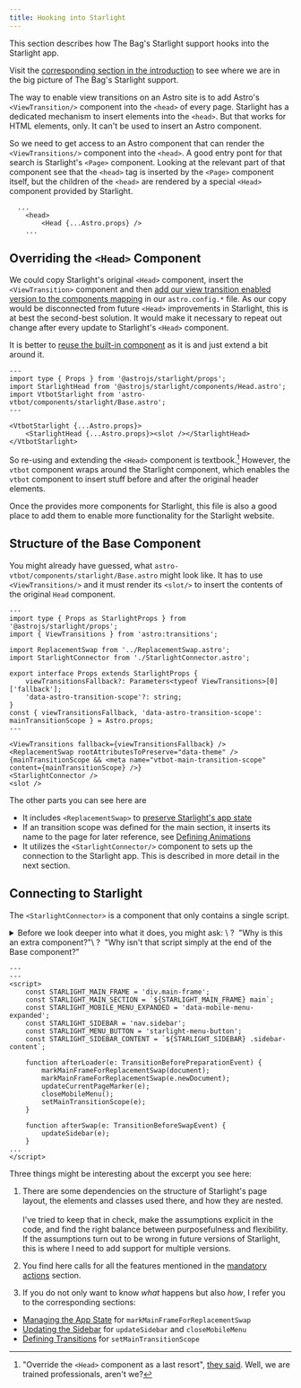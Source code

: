 ```yaml
---
title: Hooking into Starlight
---
```




This section describes how The Bag's Starlight support hooks into the Starlight app.

Visit the [corresponding section in the introduction](/jotter/starlight/inner-workings/#hook-into-starlight) to see where we are in  the big picture of The Bag's Starlight support.

The way to enable view transitions on an Astro site is to add Astro's `<ViewTransition/>` component into the `<head>` of every page. Starlight has a dedicated mechanism to insert elements into the `<head>`. But that works for HTML elements, only. It can't be used to insert an Astro component.

So we need to get access to an Astro component that can render the `<ViewTransitions/>` component into the `<head>`. A good entry pont for that search is Starlight's `<Page>` component. Looking at the relevant part of that component  see that the `<head>` tag is inserted by the `<Page>` component itself, but the children of the `<head>` are rendered by a special `<Head>` component provided by Starlight.

```astro title="Page.astro" showLineNumbers=false
  ...
	<head>
		<Head {...Astro.props} />
	...
```

## Overriding the `<Head>` Component

We could copy Starlight's original `<Head>` component, insert the `<ViewTransition>` component and then [add our view transition enabled version to the components mapping](/jotter/starlight/guide/#step-3-use-the-new-head-component) in our `astro.config.*` file. As our copy would be disconnected from future `<Head>` improvements in Starlight, this is at best the second-best solution. It would make it necessary to repeat out change after every update to Starlight's `<Head>` component.

It is better to [reuse the built-in component](https://starlight.astro.build/guides/overriding-components/#reuse-a-built-in-component) as it is and just extend a bit around it.


```astro title="./src/components/starlight/Head.astro"
---
import type { Props } from '@astrojs/starlight/props';
import StarlightHead from '@astrojs/starlight/components/Head.astro';
import VtbotStarlight from 'astro-vtbot/components/starlight/Base.astro';
---

<VtbotStarlight {...Astro.props}>
	<StarlightHead {...Astro.props}><slot /></StarlightHead>
</VtbotStarlight>
```
So re-using and extending the `<Head>` component is  textbook.[^1] However, the `vtbot` component wraps around the Starlight component, which enables the `vtbot` component to insert stuff before and after the original header elements.
[^1]: "Override the `<Head>` component as a last resort", [they said](https://starlight.astro.build/reference/overrides/#head-1). Well, we are trained professionals, aren't we?

Once the <BoT/> provides more components for Starlight, this file is also a good place to add them to enable more functionality for the Starlight website.

## Structure of the Base Component

You might already have guessed, what `astro-vtbot/components/starlight/Base.astro` might look like. It has to use `<ViewTransitions/>` and it must render its `<slot/>` to insert the contents of the original `Head` component.

```astro title="astro-vtbot/components/starlight/Base.astro" {15,19} collapse={1-12}
---
import type { Props as StarlightProps } from '@astrojs/starlight/props';
import { ViewTransitions } from 'astro:transitions';

import ReplacementSwap from '../ReplacementSwap.astro';
import StarlightConnector from './StarlightConnector.astro';

export interface Props extends StarlightProps {
	viewTransitionsFallback?: Parameters<typeof ViewTransitions>[0]['fallback'];
	'data-astro-transition-scope'?: string;
}
const { viewTransitionsFallback, 'data-astro-transition-scope': mainTransitionScope } = Astro.props;
---

<ViewTransitions fallback={viewTransitionsFallback} />
<ReplacementSwap rootAttributesToPreserve="data-theme" />
{mainTransitionScope && <meta name="vtbot-main-transition-scope" content={mainTransitionScope} />}
<StarlightConnector />
<slot />
```
The other parts you can see here are
- It includes `<ReplacementSwap>` to [preserve Starlight's app state](/jotter/starlight/inner-workings/app-state/)
- If an transition scope was defined for the main section, it inserts its name to the page for later reference, see [Defining Animations](/jotter/starlight/inner-workings/transitions/)
- It utilizes the `<StarlightConnector/>` component to sets up the connection to the Starlight app. This is described in more detail in the next section.

## Connecting to Starlight

The `<StarlightConnector>` is a component that only contains a single script.

<details>
<summary>Before we look deeper into what it does, you might ask: \
?&nbsp;&nbsp;"Why is this an extra component?"\
?&nbsp;&nbsp;"Why isn't that script simply at the end of the Base component?"</summary>

> Important question, you asked there! Scripts in the `Base` component would be executed before the scripts in the embedded components. Thus embedding the script into its own StarlightConnector component and putting that at the end of the component list ensures that the connector code only runs after the `<ViewTransitions/>` and `<ReplacementSwap/>` scripts are loaded. \
\
This in turn ensures that the event listeners are called in the intended order and that in turn determines the execution order of the callbacks ;-)
</details>

```astro title="astro-vtbot/components/starlight/StarlightConnector.astro"
---
---
<script>
	const STARLIGHT_MAIN_FRAME = 'div.main-frame';
	const STARLIGHT_MAIN_SECTION = `${STARLIGHT_MAIN_FRAME} main`;
	const STARLIGHT_MOBILE_MENU_EXPANDED = 'data-mobile-menu-expanded';
	const STARLIGHT_SIDEBAR = 'nav.sidebar';
	const STARLIGHT_MENU_BUTTON = 'starlight-menu-button';
	const STARLIGHT_SIDEBAR_CONTENT = `${STARLIGHT_SIDEBAR} .sidebar-content`;

	function afterLoader(e: TransitionBeforePreparationEvent) {
		markMainFrameForReplacementSwap(document);
		markMainFrameForReplacementSwap(e.newDocument);
		updateCurrentPageMarker(e);
		closeMobileMenu();
		setMainTransitionScope(e);
	}

	function afterSwap(e: TransitionBeforeSwapEvent) {
		updateSidebar(e);
	}
...
</script>
```
Three things might be interesting about the excerpt you see here:
1. There are some dependencies on the structure of Starlight's page layout, the elements and classes used there, and how they are nested.\
\
I've tried to keep that in check, make the assumptions explicit in the code, and find the right balance between purposefulness and flexibility. If the assumptions turn out to be wrong in future versions of Starlight, this is where I need to add support for multiple versions.

2. You find here calls for all the features mentioned in the [mandatory actions](/jotter/starlight/inner-workings/#mandatory-actions) section.

3. If you do not only want to know _what_ happens but also _how_, I refer you to the corresponding sections:
- [Managing the App State](/jotter/starlight/inner-workings/app-state/) for `markMainFrameForReplacementSwap`
- [Updating the Sidebar](/jotter/starlight/inner-workings/sidebar/) for `updateSidebar` and `closeMobileMenu`
- [Defining Transitions](/jotter/starlight/inner-workings/transitions/) for `setMainTransitionScope`
